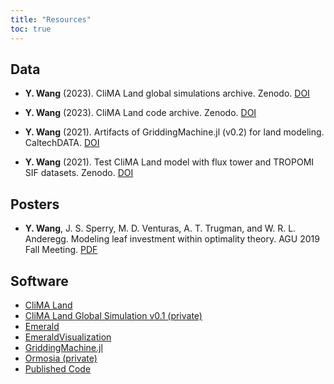 ```yaml
---
title: "Resources"
toc: true
---
```


## Data

- **Y. Wang** (2023).
  CliMA Land global simulations archive.
  Zenodo.
  [DOI](https://doi.org/10.5281/zenodo.7526232)

- **Y. Wang** (2023).
  CliMA Land code archive.
  Zenodo.
  [DOI](https://doi.org/10.5281/zenodo.7526252)

- **Y. Wang** (2021).
  Artifacts of GriddingMachine.jl (v0.2) for land modeling.
  CaltechDATA.
  [DOI](http://dx.doi.org/10.22002/D1.2129)

- **Y. Wang** (2021).
  Test CliMA Land model with flux tower and TROPOMI SIF datasets.
  Zenodo.
  [DOI](https://doi.org/10.5281/zenodo.4762775)

## Posters

- **Y. Wang**, J. S. Sperry, M. D. Venturas, A. T. Trugman, and W. R. L. Anderegg.
  Modeling leaf investment within optimality theory.
  AGU 2019 Fall Meeting.
  [PDF](https://github.com/silicormosia/silicormosia.github.io/raw/main/posters/2019-wang-agu.pdf)

## Software

- [CliMA Land](https://github.com/CliMA/Land)
- [CliMA Land Global Simulation v0.1 (private)](https://github.com/Yujie-W/ClimaLand-0.1)
- [Emerald](https://github.com/Yujie-W/Emerald)
- [EmeraldVisualization](https://github.com/Yujie-W/EmeraldVisualization)
- [GriddingMachine.jl](https://github.com/CliMA/GriddingMachine.jl)
- [Ormosia (private)](https://github.com/Yujie-W/Ormosia)
- [Published Code](https://github.com/Yujie-WANG/Published-Codes-Yujie-WANG)
